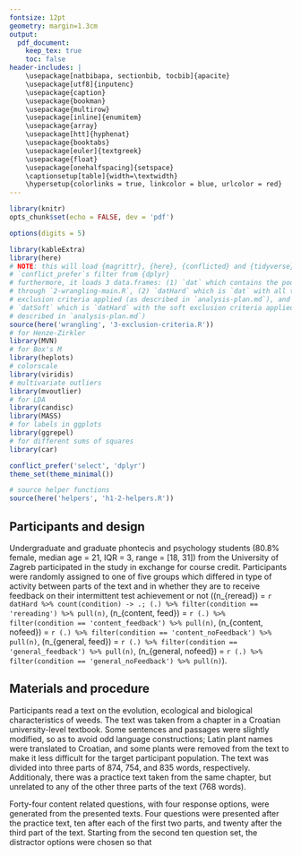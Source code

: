 ```yaml
---
fontsize: 12pt
geometry: margin=1.3cm
output:
  pdf_document:
    keep_tex: true
    toc: false
header-includes: |
    \usepackage[natbibapa, sectionbib, tocbib]{apacite}
    \usepackage[utf8]{inputenc}
    \usepackage{caption}
    \usepackage{bookman}
    \usepackage{multirow}
    \usepackage[inline]{enumitem}
    \usepackage{array}
    \usepackage[htt]{hyphenat}
    \usepackage{booktabs}
    \usepackage[euler]{textgreek}
    \usepackage{float}
    \usepackage[onehalfspacing]{setspace}
    \captionsetup[table]{width=\textwidth}
    \hypersetup{colorlinks = true, linkcolor = blue, urlcolor = red}
---
```


```r
library(knitr)
opts_chunk$set(echo = FALSE, dev = 'pdf')

options(digits = 5)

library(kableExtra)
library(here)
# NOTE: this will load {magrittr}, {here}, {conflicted} and {tidyverse}. also,
# `conflict_prefer`s filter from {dplyr}
# furthermore, it loads 3 data.frames: (1) `dat` which contains the pooled data run
# through `2-wrangling-main.R`, (2) `datHard` which is `dat` with all the hard
# exclusion criteria applied (as described in `analysis-plan.md`), and (3)
# `datSoft` which is `datHard` with the soft exclusion criteria applied (as
# described in `analysis-plan.md`)
source(here('wrangling', '3-exclusion-criteria.R'))
# for Henze-Zirkler
library(MVN)
# for Box's M
library(heplots)
# colorscale
library(viridis)
# multivariate outliers
library(mvoutlier)
# for LDA
library(candisc)
library(MASS)
# for labels in ggplots
library(ggrepel)
# for different sums of squares
library(car)

conflict_prefer('select', 'dplyr')
theme_set(theme_minimal())

# source helper functions
source(here('helpers', 'h1-2-helpers.R'))
```

## Participants and design

Undergraduate and graduate phontecis and psychology students (80.8% female,
median age = 21, IQR = 3, range = [18, 31]) from the University of Zagreb
participated in the study in exchange for course credit. Participants were
randomly assigned to one of five groups which differed in type of activity
between parts of the text and in whether they are to receive feedback on their
intermittent test achievement or not
(\(n_{reread}\) = `r datHard %>% count(condition) -> .; (.) %>% filter(condition == 'rereading') %>% pull(n)`,
\(n_{content, feed}\) = `r (.) %>% filter(condition == 'content_feedback') %>% pull(n)`,
\(n_{content, nofeed}\) = `r (.) %>% filter(condition == 'content_noFeedback') %>% pull(n)`,
\(n_{general, feed}\) = `r (.) %>% filter(condition == 'general_feedback') %>% pull(n)`,
\(n_{general, nofeed}\) = `r (.) %>% filter(condition == 'general_noFeedback') %>% pull(n)`).

## Materials and procedure

Participants read a text on the evolution, ecological and biological characteristics
of weeds. The text was taken from a chapter in a Croatian university-level textbook.
Some sentences and passages were slightly modified, so as to avoid odd language
constructions; Latin plant names were translated to Croatian, and some plants
were removed from the text to make it less difficult for the target participant
population. The text was divided into three parts of 874, 754, and 835 words,
respectively. Additionaly, there was a practice text taken from the same chapter,
but unrelated to any of the other three parts of the text (768 words).

Forty-four content related questions, with four response options, were generated
from the presented texts. Four questions were presented after the practice text,
ten after each of the first two parts, and twenty after the third part of the text.
Starting from the second ten question set, the distractor options were chosen so that
\begin{enumerate*}[label = (\roman*)]
\item aaa
\item bbb
\end{enumerate*}